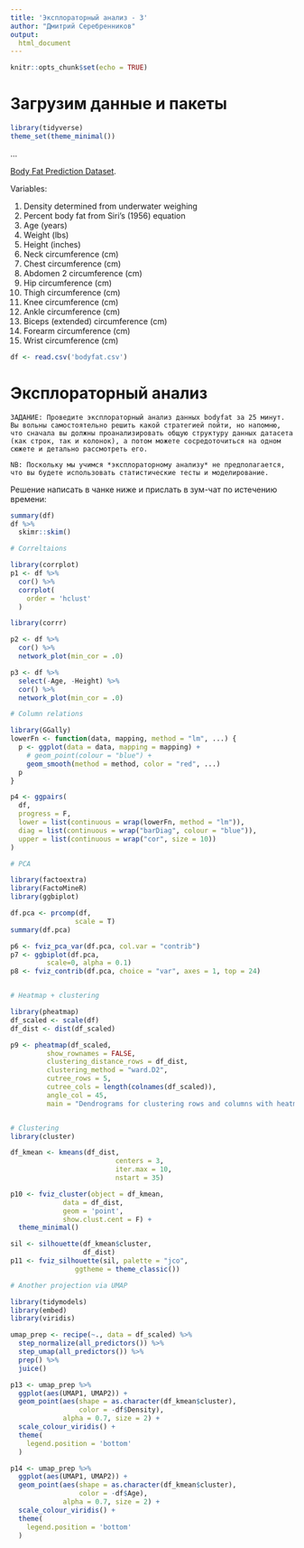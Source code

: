 ```yaml
---
title: 'Эксплораторный анализ - 3'
author: "Дмитрий Серебренников"
output: 
  html_document
---
```


```r
knitr::opts_chunk$set(echo = TRUE)
```

# Загрузим данные и пакеты

```r
library(tidyverse)
theme_set(theme_minimal())
```

...

[Body Fat Prediction Dataset](https://www.kaggle.com/datasets/fedesoriano/body-fat-prediction-dataset).

Variables:

1. Density determined from underwater weighing
2. Percent body fat from Siri's (1956) equation
3. Age (years)
4. Weight (lbs)
5. Height (inches)
6. Neck circumference (cm)
7. Chest circumference (cm)
8. Abdomen 2 circumference (cm)
9. Hip circumference (cm)
10. Thigh circumference (cm)
11. Knee circumference (cm)
12. Ankle circumference (cm)
13. Biceps (extended) circumference (cm)
14. Forearm circumference (cm)
15. Wrist circumference (cm)

```r
df <- read.csv('bodyfat.csv')
```


# Эксплораторный анализ

```{}
ЗАДАНИЕ: Проведите эксплораторный анализ данных bodyfat за 25 минут. Вы вольны самостоятельно решить какой стратегией пойти, но напомню, что сначала вы должны проанализировать общую структуру данных датасета (как строк, так и колонок), а потом можете сосредоточиться на одном сюжете и детально рассмотреть его.

NB: Поскольку мы учимся *эксплораторному анализу* не предполагается, что вы будете использовать статистические тесты и моделирование.
```

Решение написать в чанке ниже и прислать в зум-чат по истечению времени:

```r
summary(df)
df %>% 
  skimr::skim()

# Correltaions

library(corrplot)
p1 <- df %>% 
  cor() %>% 
  corrplot(
    order = 'hclust'
  )

library(corrr)

p2 <- df %>% 
  cor() %>% 
  network_plot(min_cor = .0)

p3 <- df %>% 
  select(-Age, -Height) %>% 
  cor() %>% 
  network_plot(min_cor = .0)

# Column relations

library(GGally)
lowerFn <- function(data, mapping, method = "lm", ...) {
  p <- ggplot(data = data, mapping = mapping) +
    # geom_point(colour = "blue") +
    geom_smooth(method = method, color = "red", ...)
  p
}

p4 <- ggpairs(
  df, 
  progress = F,
  lower = list(continuous = wrap(lowerFn, method = "lm")),
  diag = list(continuous = wrap("barDiag", colour = "blue")),
  upper = list(continuous = wrap("cor", size = 10))
)

# PCA

library(factoextra)
library(FactoMineR)
library(ggbiplot) 

df.pca <- prcomp(df, 
                scale = T) 
summary(df.pca)

p6 <- fviz_pca_var(df.pca, col.var = "contrib")
p7 <- ggbiplot(df.pca, 
         scale=0, alpha = 0.1)
p8 <- fviz_contrib(df.pca, choice = "var", axes = 1, top = 24) 


# Heatmap + clustering

library(pheatmap)
df_scaled <- scale(df)
df_dist <- dist(df_scaled)

p9 <- pheatmap(df_scaled, 
         show_rownames = FALSE, 
         clustering_distance_rows = df_dist,
         clustering_method = "ward.D2", 
         cutree_rows = 5,
         cutree_cols = length(colnames(df_scaled)),
         angle_col = 45, 
         main = "Dendrograms for clustering rows and columns with heatmap")


# Clustering
library(cluster)

df_kmean <- kmeans(df_dist,
                          centers = 3, 
                          iter.max = 10, 
                          nstart = 35)

p10 <- fviz_cluster(object = df_kmean, 
             data = df_dist,
             geom = 'point',
             show.clust.cent = F) + 
  theme_minimal()

sil <- silhouette(df_kmean$cluster,
                  df_dist)
p11 <- fviz_silhouette(sil, palette = "jco",
                ggtheme = theme_classic())

# Another projection via UMAP

library(tidymodels)
library(embed)
library(viridis)

umap_prep <- recipe(~., data = df_scaled) %>%
  step_normalize(all_predictors()) %>% 
  step_umap(all_predictors()) %>%  
  prep() %>%  
  juice() 

p13 <- umap_prep %>%
  ggplot(aes(UMAP1, UMAP2)) + 
  geom_point(aes(shape = as.character(df_kmean$cluster),
                 color = -df$Density),
             alpha = 0.7, size = 2) +
  scale_colour_viridis() +
  theme(
    legend.position = 'bottom'
  )

p14 <- umap_prep %>%
  ggplot(aes(UMAP1, UMAP2)) + 
  geom_point(aes(shape = as.character(df_kmean$cluster),
                 color = -df$Age),
             alpha = 0.7, size = 2) +
  scale_colour_viridis() +
  theme(
    legend.position = 'bottom'
  )
```








